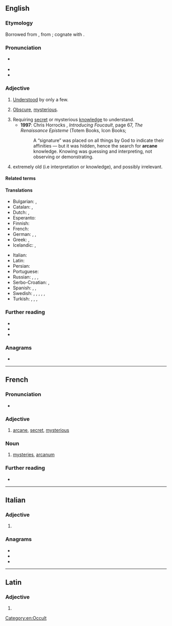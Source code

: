 ==English==

===Etymology===
{{PIE root|en|h₂erk}}
Borrowed from {{bor|en|la|arcānus||hidden, secret}}, from {{m|la|arceō||to shut up, enclose}}; cognate with {{cog|la|arca||a chest}}.

===Pronunciation===
* {{a|GA}} {{IPA|/ɑɹˈkeɪn/|lang=en}}
* {{audio|en-us-arcane.ogg|Audio (US)|lang=en}}
* {{rhymes|eɪn|lang=en}}

===Adjective===
{{en-adj}}

# [[understood|Understood]] by only a few.
#: {{syn|en|esoteric}}
#: {{ant|en|mundane}}
#: {{ux|en|'''arcane''' rituals}}
# {{lb|en|by extension}} [[obscure|Obscure]], [[mysterious]].
#: {{syn|en|enigmatic|esoteric|recondite|clandestine}}
#: {{ux|en|'''arcane''' origins}}
#: {{ux|en|'''arcane''' details}}
# Requiring [[secret]] or mysterious [[knowledge]] to understand.
#* '''1997''': Chris Horrocks<!-- illustrated by Zoran Jevtic -->, ''Introducing Foucault'', page 67, ''The Renaissance Episteme'' (Totem Books, Icon Books; {{ISBN|1840460865}}
#*: A “signature” was placed on all things by God to indicate their affinities — but it was hidden, hence the search for '''arcane''' knowledge. Knowing was guessing and interpreting, not observing or demonstrating.
# extremely old (i.e interpretation or knowledge), and possibly irrelevant.
#: {{ux|en|An '''arcane''' law}}

====Related terms====
{{rootsee|en|h₂erk}}

====Translations====
{{trans-top|understood by only a few; obscure}}
* Bulgarian: {{t+|bg|тайнствен}}, {{t+|bg|езотеричен}}
* Catalan: {{t+|ca|arcà|m}}, {{t+|ca|secret|m}}
* Dutch: {{t+|nl|geheim}}, {{t+|nl|duister}}
* Esperanto: {{t+|eo|arkana}}
* Finnish: {{t+|fi|salainen}}
* French: {{t+|fr|arcane}}
* German: {{t+|de|geheim}}, {{t+|de|geheimnisvoll}}, {{t+|de|obskur}}
* Greek: {{t+|el|απόκρυφος|m|sc=Grek}}, {{t+|el|μυστικός|m|sc=Grek}}
* Icelandic: {{t|is|hulinn|m}}, {{t|is|dulinn|m}}
{{trans-mid}}
* Italian: {{t+|it|arcano}}
* Latin: {{t|la|arcanus}}
* Persian: {{t+|fa|سری|tr=sirriyy|sc=fa-Arab}}
* Portuguese: {{t+|pt|arcano}}
* Russian: {{t+|ru|та́йный}}, {{t+|ru|таи́нственный}}, {{t+|ru|мисти́ческий}}, {{t+|ru|скры́тый}}
* Serbo-Croatian: {{t+|sh|tajanstven}}, {{t+|sh|misteriozan}}
* Spanish: {{t+|es|arcano}}, {{t+|es|secreto}}, {{t|es|misterioso}}
* Swedish: {{t+|sv|esoterisk}}, {{t+|sv|mystisk}}, {{t+|sv|hemlig}}, {{t+|sv|fördold}}, {{t+|sv|svårtillgänglig}}, {{t+|sv|sekret}} {{qualifier|antiquated; if used, only in old remnants (ca. –1900) of public administration and law}}
* Turkish: {{t+|tr|esrarlı}}, {{t+|tr|gizemli}}, {{t+|tr|saklı}}, {{t+|tr|içrek}}
{{trans-bottom}}

===Further reading===
* {{R:Webster 1913}}
* {{R:Century 1911}}
* {{R:OneLook}}

===Anagrams===
* {{anagrams|en|a=aacenr|carane}}

[[Category:en:Occult]]

----

==French==

===Pronunciation===
* {{fr-IPA}}

===Adjective===
{{fr-adj}}

# {{label|fr|archaic}} [[arcane]], [[secret]], [[mysterious]]

===Noun===
{{fr-noun|m}}

# {{lb|fr|chiefly|in the plural}} [[mystery|mysteries]], [[arcanum]]

===Further reading===
* {{R:TLFi}}

----

==Italian==

===Adjective===
{{head|it|adjective form|g=f}}

# {{feminine plural of|arcano|lang=it}}

===Anagrams===
* {{l|it|arance}}
* {{l|it|carena}}
* {{l|it|carnea}}

----

==Latin==

===Adjective===
{{la-adj-form|arcāne}}

# {{inflection of|arcānus||voc|m|s|lang=la}}